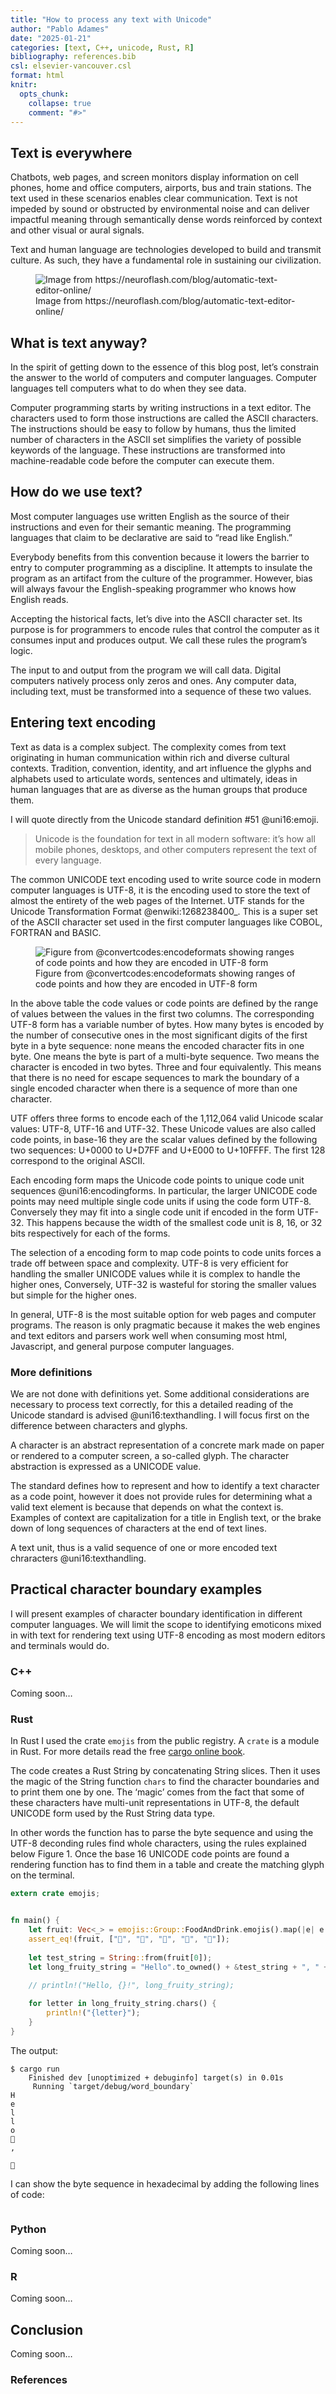 ```yaml
---
title: "How to process any text with Unicode"
author: "Pablo Adames"
date: "2025-01-21"
categories: [text, C++, unicode, Rust, R]
bibliography: references.bib
csl: elsevier-vancouver.csl
format: html
knitr:
  opts_chunk: 
    collapse: true
    comment: "#>"
---
```


## Text is everywhere

Chatbots, web pages, and screen monitors display information on cell phones, home and office computers, airports, bus and train stations. The text used in these scenarios enables clear communication. Text is not impeded by sound or obstructed by environmental noise and can deliver impactful meaning through semantically dense words reinforced by context and other visual or aural signals.

Text and human language are technologies developed to build and transmit culture. As such, they have a fundamental role in sustaining our civilization.

![Image from https://neuroflash.com/blog/automatic-text-editor-online/](https://neuroflash.com/wp-content/uploads/2022/09/feature-image-automatic-text-editor-online.jpg)


## What is text anyway? 

In the spirit of getting down to the essence of this blog post, let's constrain the answer to the world of computers and computer languages. Computer languages tell computers what to do when they see data.

Computer programming starts by writing instructions in a text editor. The characters used to form those instructions are called the ASCII characters. The instructions should be easy to follow by humans, thus the limited number of characters in the ASCII set simplifies the variety of possible keywords of the language. These instructions are transformed into machine-readable code before the computer can execute them.


## How do we use text?

Most computer languages use written English as the source of their instructions and even for their semantic meaning. The programming languages that claim to be declarative are said to "read like English."

Everybody benefits from this convention because it lowers the barrier to entry to computer programming as a discipline. It attempts to insulate the program as an artifact from the culture of the programmer. However, bias will always favour the English-speaking programmer who knows how English reads.

Accepting the historical facts, let's dive into the ASCII character set. Its purpose is for programmers to encode rules that control the computer as it consumes input and produces output. We call these rules the program's logic.

The input to and output from the program we will call data. Digital computers natively process only zeros and ones. Any computer data, including text, must be transformed into a sequence of these two values.


## Entering text encoding

Text as data is a complex subject. The complexity comes from text originating in human communication within rich and diverse cultural contexts.  Tradition, convention, identity, and art influence the glyphs and alphabets used to articulate words, sentences and ultimately, ideas in human languages that are as diverse as the human groups that produce them. 

I will quote directly from the Unicode standard definition \#51 @uni16:emoji.
  
>Unicode is the foundation for text in all modern software: it’s how all mobile phones, desktops, and other computers represent the text of every language.

The common UNICODE text encoding used to write source code in modern computer languages is UTF-8, it is the encoding used to store the text of almost the entirety of the web pages of the Internet.
UTF stands for the Unicode Transformation Format @enwiki:1268238400_.
This is a super set of the ASCII character set used in the first computer languages like COBOL, FORTRAN and BASIC.

![Figure from @convertcodes:encodeformats showing ranges of code points and how they are encoded in UTF-8 form](codePointToUTF8Conversion.png)

In the above table the code values or code points are defined by the range of values between the values in the first two columns. 
The corresponding UTF-8 form has a variable number of bytes.
How many bytes is encoded by the number of consecutive ones in the most significant digits of the first byte in a byte sequence: none means the encoded character fits in one byte.
One means the byte is part of a multi-byte sequence.
Two means the character is encoded in two bytes.
Three and four equivalently.
This means that there is no need for escape sequences to mark the boundary of a single encoded character when there is a sequence of more than one character.

UTF offers three forms to encode each of the 1,112,064 valid Unicode scalar values: UTF-8, UTF-16 and UTF-32.
These Unicode values are also called code points, in base-16 they are the scalar values defined by the following two sequences: U+0000 to U+D7FF and U+E000 to U+10FFFF.
The first 128 correspond to the original ASCII.

Each encoding form maps the Unicode code points to unique code unit sequences @uni16:encodingforms.
In particular, the larger UNICODE code points may need multiple single code units if using the code form UTF-8.
Conversely they may fit into a single code unit if encoded in the form UTF-32.
This happens because the width of the smallest code unit is 8, 16, or 32 bits respectively for each of the forms.

The selection of a encoding form to map code points to code units forces a trade off between space and complexity.
UTF-8 is very efficient for handling the smaller UNICODE values while it is complex to handle the higher ones, 
Conversely, UTF-32 is wasteful for storing the smaller values but simple for the higher ones.

In general, UTF-8 is the most suitable option for web pages and computer programs.
The reason is only pragmatic because it makes the web engines and text editors and parsers work well when consuming most html, Javascript, and general purpose computer languages.

### More definitions

We are not done with definitions yet.
Some additional considerations are necessary to process text correctly, for this a detailed reading of the Unicode standard is advised @uni16:texthandling.
I will focus first on the difference between characters and glyphs. 

A character is an abstract representation of a concrete mark made on paper or rendered to a computer screen, a so-called glyph.
The character abstraction is expressed as a UNICODE value.


The standard defines how to represent and how to identify a text character as a code point, however it does not provide rules for determining what a valid text element is because that depends on what the context is.
Examples of context are capitalization for a title in English text, or the brake down of long sequences of characters at the end of text lines.

A text unit, thus is a valid sequence of one or more encoded text chraracters @uni16:texthandling.



## Practical character boundary examples

I will present examples of character boundary identification in different computer languages.
We will limit the scope to identifying emoticons mixed in with text for rendering text using UTF-8 encoding as most modern editors and terminals would do.


### C++

Coming soon...

### Rust

In Rust I used the crate `emojis` from the public registry. 
A `crate` is a module in Rust. 
For more details read the free [cargo online book](https://doc.rust-lang.org/cargo/index.html).

The code creates a Rust String by concatenating String slices.
Then it  uses the magic of the String function `chars` to find the character boundaries and to print them one by one.
The 'magic' comes from the fact that some of these characters have multi-unit representations in UTF-8, the default UNICODE form used by the Rust String data type. 

In other words the function has to parse the byte sequence and using the UTF-8 deconding rules find whole characters, using the rules explained below Figure 1. 
Once the base 16 UNICODE code points are found a rendering function has to find them in a table  and create the matching glyph on the terminal.

```rust
extern crate emojis;


fn main() {
    let fruit: Vec<_> = emojis::Group::FoodAndDrink.emojis().map(|e| e.as_str()).take(5).collect();
    assert_eq!(fruit, ["🍇", "🍈", "🍉", "🍊", "🍋"]);
    
    let test_string = String::from(fruit[0]);
    let long_fruity_string = "Hello".to_owned() + &test_string + ", " + fruit[1]; 
    
    // println!("Hello, {}!", long_fruity_string);

    for letter in long_fruity_string.chars() {
        println!("{letter}");
    }
}
```
The output:

```
$ cargo run
    Finished dev [unoptimized + debuginfo] target(s) in 0.01s
     Running `target/debug/word_boundary`
H
e
l
l
o
🍇
,
 
🍈
```

I can show the byte sequence in hexadecimal by adding the following lines of code:

```rust


```


### Python

Coming soon...

### R

Coming soon...

## Conclusion

Coming soon...



### References

::: {#refs}
:::
